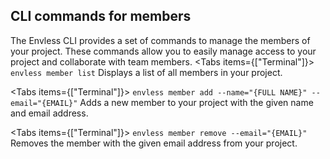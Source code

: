 
## CLI commands for members
The Envless CLI provides a set of commands to manage the members of your project. These commands allow you to easily manage access to your project and collaborate with team members.
<Tabs items={["Terminal"]}>
  <Tab>``` envless member list ```</Tab>
</Tabs>
Displays a list of all members in your project.

<Tabs items={["Terminal"]}>
  <Tab>``` envless member add --name="{FULL NAME}" --email="{EMAIL}" ```</Tab>
</Tabs>
Adds a new member to your project with the given name and email address.

<Tabs items={["Terminal"]}>
  <Tab>``` envless member remove --email="{EMAIL}" ```</Tab>
</Tabs>
Removes the member with the given email address from your project.